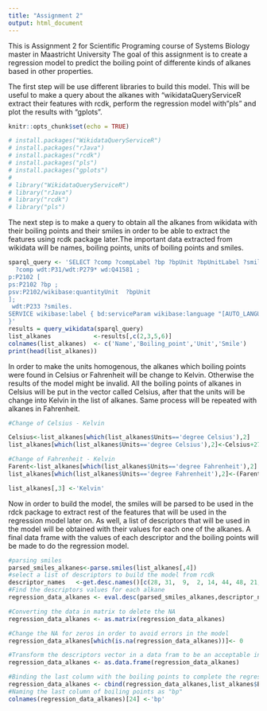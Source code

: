 ```yaml
---
title: "Assignment 2"
output: html_document
---
```


This is Assignment 2 for Scientific Programing course of Systems Biology master in Maastricht University
The goal of this assignment is to create a regression model to predict the  boiling point of differente kinds of alkanes based in other properties.

The first step will be use different libraries to build this model. This will be useful to make a query about the alkanes with "wikidataQueryServiceR extract their features with rcdk, perform the regression model with "pls" and plot the results with "gplots".


```r
knitr::opts_chunk$set(echo = TRUE)

# install.packages("WikidataQueryServiceR")
# install.packages("rJava")
# install.packages("rcdk")
# install.packages("pls")
# install.packages("gplots")
# 
# library("WikidataQueryServiceR")
# library("rJava")
# library("rcdk")
# library("pls")
```
 
 The next step is to make a query to obtain all the alkanes from wikidata with their boiling points and their smiles in order to be able to extract the features using rcdk package later.The important data extracted from wikidata will be names, boiling points, units of boiling points and smiles.
 
```r

sparql_query <- 'SELECT ?comp ?compLabel ?bp ?bpUnit ?bpUnitLabel ?smiles WHERE {
  ?comp wdt:P31/wdt:P279* wd:Q41581 ;
p:P2102 [
ps:P2102 ?bp ;
psv:P2102/wikibase:quantityUnit  ?bpUnit
];
 wdt:P233 ?smiles.
SERVICE wikibase:label { bd:serviceParam wikibase:language "[AUTO_LANGUAGE],en". }
}'
results = query_wikidata(sparql_query)
list_alkanes            <-results[,c(2,3,5,6)]
colnames(list_alkanes)  <- c('Name','Boiling_point','Unit','Smile')
print(head(list_alkanes))
```
In order to make the units homogenous, the alkanes which boiling points were found in Celsius or Fahrenheit will be change to Kelvin. Otherwise the results of the model might be invalid. All the boiling points of alkanes in Celsius will be put in the vector called Celsius, after that the units will be change into Kelvin in the list of alkanes. Same process will be repeated with alkanes in Fahrenheit.

``` r
#Change of Celsius - Kelvin

Celsius<-list_alkanes[which(list_alkanes$Units=='degree Celsius'),2]
list_alkanes[which(list_alkanes$Units=='degree Celsius'),2]<-Celsius+273.15

#Change of Fahrenheit - Kelvin
Farent<-list_alkanes[which(list_alkanes$Units=='degree Fahrenheit'),2]
list_alkanes[which(list_alkanes$Units=='degree Fahrenheit'),2]<-(Farent - 32) * 5/9 + 273.15

list_alkanes[,3] <-'Kelvin'

```
Now in order to build the model, the smiles will be parsed to be used in the rdck package to extract rest of the features that will be used in the regression model later on. As well, a list of descriptors that will be used in the model will be obtained with their values for each one of the alkanes. A final data frame with the values of each descriptor and the boiling points will be made to do the regression model.

```r

#parsing smiles
parsed_smiles_alkanes<-parse.smiles(list_alkanes[,4])
#select a list of descriptors to build the model from rcdk
descriptor_names   <-get.desc.names()[c(28, 31,  9,  2, 14, 44, 48, 21, 11,  4)]
#Find the descriptors values for each alkane
regression_data_alkanes <- eval.desc(parsed_smiles_alkanes,descriptor_names)

#Converting the data in matrix to delete the NA
regression_data_alkanes <- as.matrix(regression_data_alkanes)

#Change the NA for zeros in order to avoid errors in the model
regression_data_alkanes[which(is.na(regression_data_alkanes))]<- 0

#Transform the descriptors vector in a data fram to be an acceptable input for the model.
regression_data_alkanes <- as.data.frame(regression_data_alkanes)

#Binding the last column with the boiling points to complete the regression data with the values that will be predicted
regression_data_alkanes <- cbind(regression_data_alkanes,list_alkanes$Boiling_point)
#Naming the last column of boiling points as "bp"
colnames(regression_data_alkanes)[24] <-'bp'
```